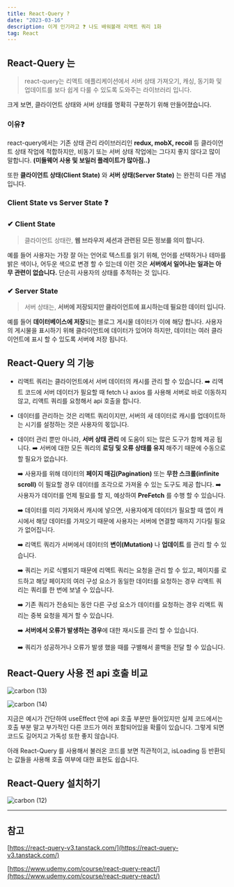 ```yaml
---
title: React-Query ?
date: "2023-03-16"
description: 이게 인기라고 ❓ 나도 배워볼래 리액트 쿼리 1화
tag: React
---
```


## React-Query 는

> react-query는 리액트 애플리케이션에서 서버 상태 가져오기, 캐싱, 동기화 및 업데이트를 보다 쉽게 다룰 수 있도록 도와주는 라이브러리 입니다.

크게 보면, 클라이언트 상태와 서버 상태를 명확히 구분하기 위해 만들어졌습니다.

### 이유❓

react-query에서는 기존 상태 관리 라이브러리인 **redux, mobX, recoil** 등 클라이언트 상태 작업에 적합하지만,
비동기 또는 서버 상태 작업에는 그다지 좋지 않다고 많이 말합니다. **(미들웨어 사용 및 보일러 플레이트가 많아짐..)**

또한 **클라이언트 상태(Client State)** 와 **서버 상태(Server State)** 는 완전히 다른 개념입니다.

### Client State vs Server State ❓

### ✔ Client State

> 클라이언트 상태란, **웹 브라우저 세션과 관련된 모든 정보를 의미 합니다.**

예를 들어 사용자는 가장 잘 아는 언어로 텍스트를 읽기 위해, 언어를 선택하거나
테마를 밝은 색이나, 어두운 색으로 변경 할 수 있는데 이런 것은 **서버에서 일어나는 일과는 아무 관련이 없습니다.**
단순히 사용자의 상태를 추적하는 것 입니다.

### ✔ Server State

> 서버 상태는, **서버에 저장되지만 클라이언트에 표시하는데 필요한 데이터 입니다.**

예를 들어 **데이터베이스에 저장**되는 블로그 게시물 데이터가 이에 해당 합니다.
사용자의 게시물을 표시하기 위해 클라이언트에 데이터가 있어야 하지만,
데이터는 여러 클라이언트에 표시 할 수 있도록 서버에 저장 됩니다.

## React-Query 의 기능

-   리액트 쿼리는 클라이언트에서 서버 데이터의 캐시를 관리 할 수 있습니다.
    ➡️ 리액트 코드에 서버 데이터가 필요할 때 fetch 나 axios 를 사용해 서버로 바로 이동하지 않고, 리액트 쿼리를 요청해서 api 호출을 합니다.

-   데이터를 관리하는 것은 리액트 쿼리이지만, 서버의 새 데이터로 캐시를 업데이트하는 시기를 설정하는 것은 사용자의 몫입니다.

-   데이터 관리 뿐만 아니라, **서버 상태 관리** 에 도움이 되는 많은 도구가 함께 제공 됩니다.
    ➡️ 서버에 대한 모든 쿼리의 **로딩 및 오류 상태를 유지** 해주기 때문에 수동으로 할 필요가 없습니다.

    ➡️ 사용자를 위해 데이터의 **페이지 매김(Pagination)** 또는 **무한 스크롤(infinite scroll)** 이 필요할 경우 데이터를 조각으로 가져올 수 있는 도구도 제공 합니다.
    ➡️ 사용자가 데이터를 언제 필요를 할 지, 예상하여 **PreFetch** 를 수행 할 수 있습니다.

    ➡️ 데이터를 미리 가져와서 캐시에 넣으면, 사용자에게 데이터가 필요할 때 앱이 캐시에서 해당 데이터를 가져오기 때문에 사용자는 서버에 연결할 때까지 기다릴 필요가 없어집니다.

    ➡️ 리액트 쿼리가 서버에서 데이터의 **변이(Mutation)** 나 **업데이트** 를 관리 할 수 있습니다.

    ➡️ 쿼리는 키로 식별되기 때문에 리액트 쿼리는 요청을 관리 할 수 있고, 페이지를 로드하고 해당 페이지의 여러 구성 요소가 동일한 데이터를 요청하는 경우 리액트 쿼리는 쿼리를 한 번에 보낼 수 있습니다.

    ➡️ 기존 쿼리가 전송되는 동안 다른 구성 요소가 데이터를 요청하는 경우 리액트 쿼리는 중복 요청을 제거 할 수 있습니다.

    ➡️ **서버에서 오류가 발생하는 경우**에 대한 재시도를 관리 할 수 있습니다.

    ➡️ 쿼리가 성공하거나 오류가 발생 했을 때를 구별해서 콜백을 전달 할 수 있습니다.

## React-Query 사용 전 api 호출 비교

![carbon (13)](https://user-images.githubusercontent.com/87301268/225797801-94928e4e-d963-4378-b930-5451d20be59d.png)

![carbon (14)](https://user-images.githubusercontent.com/87301268/225797009-1349d70a-fc8e-49a3-9b37-4aaf179a37a8.png)

지금은 예시가 간단하여 useEffect 안에 api 호출 부분만 들어있지만 실제 코드에서는
호출 부분 말고 부가적인 다른 코드가 여러 포함되어있을 확률이 있습니다. 그렇게 되면 코드도 길어지고 가독성 또한 좋지 않습니다.

아래 React-Query 를 사용해서 불러온 코드를 보면 직관적이고, isLoading 등 반환되는 값들을 사용해 호출 여부에 대한 표현도 쉽습니다.

## React-Query 설치하기

![carbon (12)](https://user-images.githubusercontent.com/87301268/225624841-fc879e58-932d-4507-a0d8-776391db6b62.png)

---

## 참고

[https://react-query-v3.tanstack.com/](https://react-query-v3.tanstack.com/)

[https://www.udemy.com/course/react-query-react/](https://www.udemy.com/course/react-query-react/)
